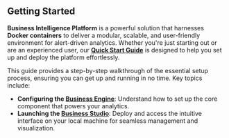 
## Getting Started

**Business Intelligence Platform** is a powerful solution that harnesses **Docker containers** to deliver a modular, scalable, and user-friendly environment for alert-driven analytics. Whether you're just starting out or are an experienced user, our **[Quick Start Guide](/big/quick-start/)** is designed to help you set up and deploy the platform effortlessly.

This guide provides a step-by-step walkthrough of the essential setup process, ensuring you can get up and running in no time. Key topics include:

- **Configuring the [Business Engine](/big/engine/)**: Understand how to set up the core component that powers your analytics.
- **Launching the [Business Studio](/big/studio/)**: Deploy and access the intuitive interface on your local machine for seamless management and visualization.

